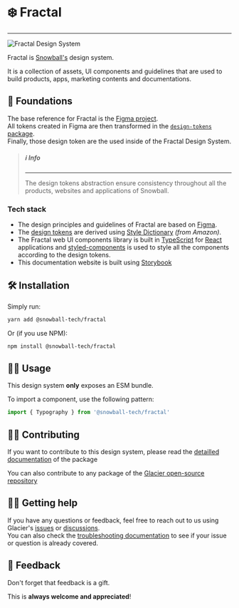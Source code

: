 
<Meta title="Fractal/Introduction" />

# ❄️ Fractal

---

![Fractal Design System](/images/cover_fractal.png)

Fractal is [Snowball's](https://snowball.xyz) design system.

It is a collection of assets, UI components and guidelines that are used to
build products, apps, marketing contents and documentations.

## 🧱 Foundations

The base reference for Fractal is the
[Figma
project](https://www.figma.com/file/u70V0ocCmDeYMAAPf9Xfqa/❄%EF%B8%8F-Fractal-Design-System).  
All tokens created in Figma are then transformed in the
[`design-tokens`
package](https://www.npmjs.com/package/@snowball-tech/design-tokens).  
Finally, those design token are the used inside of the Fractal Design System.

> ##### ℹ️ Info
>
> ---
>
> The design tokens abstraction ensure consistency throughout all the
> products, websites and applications of Snowball.

### Tech stack

- The design principles and guidelines of Fractal are based on
  [Figma](https://www.figma.com/file/u70V0ocCmDeYMAAPf9Xfqa/❄%EF%B8%8F-Fractal-Design-System).
- The [design tokens](https://github.com/snowball-tech/glacier/tree/main/packages/design-tokens)
  are derived using [Style Dictionary](https://amzn.github.io/style-dictionary/#/)
  _(from Amazon)_.
- The Fractal web UI components library is built in
  [TypeScript](https://www.typescriptlang.org/) for [React](https://reactjs.org/)
  applications and [styled-components](https://styled-components.com/) is used to
  style all the components according to the design tokens.
- This documentation website is built using [Storybook](https://storybook.js.org/)

## 🛠️ Installation

Simply run:

```bash
yarn add @snowball-tech/fractal
```

Or (if you use NPM):

```bash
npm install @snowball-tech/fractal
```

## 👩‍💻 Usage

This design system **only** exposes an ESM bundle.

To import a component, use the following pattern:

```js
import { Typography } from '@snowball-tech/fractal'
```

## ✍🏿 Contributing

If you want to contribute to this design system, please read the [detailled
documentation](https://github.com/snowball-tech/glacier/blob/main/packages/fractal/README.md)
of the package

You can also contribute to any package of the [Glacier open-source
repository](https://github.com/snowball-tech/glacier)

## 🤷‍♂️ Getting help

If you have any questions or feedback, feel free to reach out to us using
Glacier's [issues](https://github.com/snowball-tech/glacier/issues) or
[discussions](https://github.com/snowball-tech/glacier/discussions).  
You can also check the [troubleshooting
documentation](https://github.com/snowball-tech/glacier/blob/main/docs/TROUBLESHOOTING.md)
to see if your issue or question is already covered.

## 💞 Feedback

Don't forget that feedback is a gift.

This is **always welcome and appreciated**!
